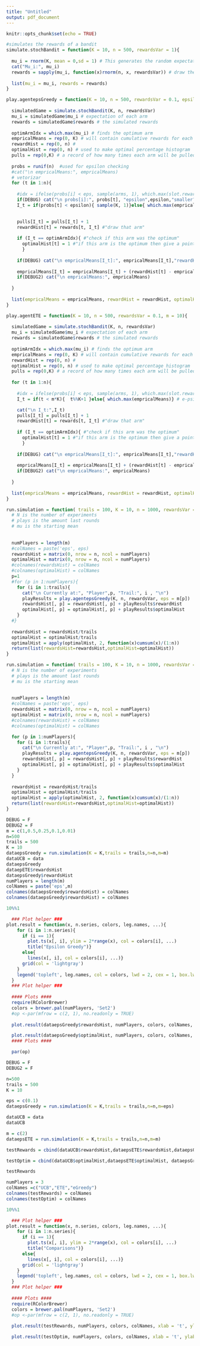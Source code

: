 ```yaml
---
title: "Untitled"
output: pdf_document
---
```


```r
knitr::opts_chunk$set(echo = TRUE)
```


```r
#simulates the rewards of a bandit
simulate.stochBandit = function(K = 10, n = 500, rewardsVar = 1){
  
  mu_i = rnorm(K, mean = 0,sd = 1) # This generates the random expectations of each arm. 
  cat("Mu_i:", mu_i)
  rewards = sapply(mu_i, function(x)rnorm(n, x, rewardsVar)) # draw the rewards based on the emeans
  
  list(mu_i = mu_i, rewards = rewards)
}
```

```r


play.agentepsGreedy = function(K = 10, n = 500, rewardsVar = 0.1, epsilon = 0.1){
  
  simulatedGame = simulate.stochBandit(K, n, rewardsVar)
  mu_i = simulatedGame$mu_i # expectation of each arm
  rewards = simulatedGame$rewards # the simulated rewards
  
  optimArmIdx = which.max(mu_i) # finds the optimum arm
  empricalMeans = rep(0, K) # will contain cumulative rewards for each arm
  rewardHist = rep(0, n) #
  optimalHist = rep(0, n) # used to make optimal percentage histogram
  pulls = rep(0,K) # a record of how many times each arm will be pulled
  
  probs = runif(n)  #used for epsilon checking
  #cat("\n empricalMeans:", empricalMeans) 
  # vetorizar
  for (t in 1:n){
     
    #idx = ifelse(probs[i] < eps, sample(arms, 1), which.max(slot.rewards))
    if(DEBUG) cat("\n probs[i]:", probs[t], "epsilon",epsilon,"smaller?", probs[t] < epsilon )
    I_t = if(probs[t] < epsilon){ sample(K, 1)}else{ which.max(empricalMeans)} # e-psilon greedy pick random or the max I_t is the selected arm

    
    pulls[I_t] = pulls[I_t] + 1
    rewardHist[t] = rewards[t, I_t] #"draw that arm"
    
    if (I_t == optimArmIdx){ #"check if this arm was the optimum"
      optimalHist[t] = 1 #"if this arm is the optimum then give a point to the optimal histogram"
      }
    
    if(DEBUG) cat("\n empricalMeans[I_t]:", empricalMeans[I_t],"rewardHist[i]",rewardHist[t],"pulls[I_t]",pulls[I_t])
    
    empricalMeans[I_t] = empricalMeans[I_t] + (rewardHist[t] - empricalMeans[I_t])/(pulls[I_t]) # iteratively storing empirical mean
    if(DEBUG2) cat("\n empricalMeans:", empricalMeans)
    
  }
  
  list(empricalMeans = empricalMeans, rewardHist = rewardHist, optimalHist = optimalHist, pulls = pulls)
}
```


```r

play.agentETE = function(K = 10, n = 500, rewardsVar = 0.1, m = 10){
  
  simulatedGame = simulate.stochBandit(K, n, rewardsVar)
  mu_i = simulatedGame$mu_i # expectation of each arm
  rewards = simulatedGame$rewards # the simulated rewards
  
  optimArmIdx = which.max(mu_i) # finds the optimum arm
  empricalMeans = rep(0, K) # will contain cumulative rewards for each arm
  rewardHist = rep(0, n) #
  optimalHist = rep(0, n) # used to make optimal percentage histogram
  pulls = rep(0,K) # a record of how many times each arm will be pulled
  
  for (t in 1:n){
     
    #idx = ifelse(probs[i] < eps, sample(arms, 1), which.max(slot.rewards))
    I_t = if(t < m*K){  t%%K+1 }else{ which.max(empricalMeans)} # e-psilon greedy pick random or the max I_t is the selected arm

    cat("\n I_t:",I_t)
    pulls[I_t] = pulls[I_t] + 1
    rewardHist[t] = rewards[t, I_t] #"draw that arm"
    
    if (I_t == optimArmIdx){ #"check if this arm was the optimum"
      optimalHist[t] = 1 #"if this arm is the optimum then give a point to the optimal histogram"
      }
    
    if(DEBUG) cat("\n empricalMeans[I_t]:", empricalMeans[I_t],"rewardHist[i]",rewardHist[t],"pulls[I_t]",pulls[I_t])
    
    empricalMeans[I_t] = empricalMeans[I_t] + (rewardHist[t] - empricalMeans[I_t])/(pulls[I_t]) # iteratively storing empirical mean
    if(DEBUG2) cat("\n empricalMeans:", empricalMeans)
    
  }
  
  list(empricalMeans = empricalMeans, rewardHist = rewardHist, optimalHist = optimalHist, pulls = pulls)
}

```

```r
run.simulation = function( trails = 100, K = 10, n = 1000, rewardsVar = 0.1, m = c(0.0, 0.01, 0.1)){
  # N is the number of experiments
  # plays is the amount last rounds 
  # mu is the starting mean
  
  
  numPlayers = length(m)
  #colNames = paste('eps', eps)
  rewardsHist = matrix(0, nrow = n, ncol = numPlayers)
  optimalHist = matrix(0, nrow = n, ncol = numPlayers)
  #colnames(rewardsHist) = colNames
  #colnames(optimalHist) = colNames
  p=1
  #for (p in 1:numPlayers){
    for (i in 1:trails){
      cat("\n Currently at:", "Player",p, "Trail:", i , "\n")
      playResults = play.agentepsGreedy(K, n, rewardsVar, eps = m[p])
      rewardsHist[, p] = rewardsHist[, p] + playResults$rewardHist
      optimalHist[, p] = optimalHist[, p] + playResults$optimalHist
    } 
  #}
  
  rewardsHist = rewardsHist/trails
  optimalHist = optimalHist/trails
  optimalHist = apply(optimalHist, 2, function(x)cumsum(x)/(1:n))
  return(list(rewardsHist=rewardsHist,optimalHist=optimalHist))
}

run.simulation = function( trails = 100, K = 10, n = 1000, rewardsVar = 0.1, m = c(0.0, 0.01, 0.1)){
  # N is the number of experiments
  # plays is the amount last rounds 
  # mu is the starting mean
  
  
  numPlayers = length(m)
  #colNames = paste('eps', eps)
  rewardsHist = matrix(0, nrow = n, ncol = numPlayers)
  optimalHist = matrix(0, nrow = n, ncol = numPlayers)
  #colnames(rewardsHist) = colNames
  #colnames(optimalHist) = colNames

  for (p in 1:numPlayers){
    for (i in 1:trails){
      cat("\n Currently at:", "Player",p, "Trail:", i , "\n")
      playResults = play.agentepsGreedy(K, n, rewardsVar, eps = m[p])
      rewardsHist[, p] = rewardsHist[, p] + playResults$rewardHist
      optimalHist[, p] = optimalHist[, p] + playResults$optimalHist
    } 
  }
  
  rewardsHist = rewardsHist/trails
  optimalHist = optimalHist/trails
  optimalHist = apply(optimalHist, 2, function(x)cumsum(x)/(1:n))
  return(list(rewardsHist=rewardsHist,optimalHist=optimalHist))
}

```

```r
DEBUG = F
DEBUG2 = F
m = c(1,0.5,0.25,0.1,0.01)
n=500
trails = 500
K = 10
dataepsGreedy = run.simulation(K = K,trails = trails,n=n,m=m)
dataUCB = data
dataepsGreedy
dataepETE$rewardsHist
dataepsGreedy$rewardsHist
numPlayers = length(m)
colNames = paste('eps',m)
colnames(dataepsGreedy$rewardsHist) = colNames
colnames(dataepsGreedy$rewardsHist) = colNames

10%%1

  ### Plot helper ###
plot.result = function(x, n.series, colors, leg.names, ...){
    for (i in 1:n.series){
      if (i == 1){
        plot.ts(x[, i], ylim = 2*range(x), col = colors[i], ...)
        title("Epsilon Greedy")}
      else{
        lines(x[, i], col = colors[i], ...)}
      grid(col = 'lightgray')
    }
    legend('topleft', leg.names, col = colors, lwd = 2, cex = 1, box.lwd = NA)
  }
  ### Plot helper ###
  
  #### Plots ####
  require(RColorBrewer)
  colors = brewer.pal(numPlayers, 'Set2')
  #op <-par(mfrow = c(2, 1), no.readonly = TRUE)
  
  plot.result(dataepsGreedy$rewardsHist, numPlayers, colors, colNames, xlab = 't', ylab = 'Average reward', lwd = 2)

  plot.result(dataepsGreedy$optimalHist, numPlayers, colors, colNames, xlab = 't', ylab = '% Optimal move', lwd = 2)
  #### Plots ####

  par(op)

```


```r
DEBUG = F
DEBUG2 = F

n=500
trails = 500
K = 10

eps = c(0.1)
dataepsGreedy = run.simulation(K = K,trails = trails,n=n,m=eps)

dataUCB = data
dataUCB

m = c(2)
dataepsETE = run.simulation(K = K,trails = trails,n=n,m=m)

testRewards = cbind(dataUCB$rewardsHist,dataepsETE$rewardsHist,dataepsGreedy$rewardsHist)

testOptim = cbind(dataUCB$optimalHist,dataepsETE$optimalHist, dataepsGreedy$optimalHist)

testRewards

numPlayers = 3
colNames =c("UCB","ETE","eGreedy")
colnames(testRewards) = colNames
colnames(testOptim) = colNames

10%%1

  ### Plot helper ###
plot.result = function(x, n.series, colors, leg.names, ...){
    for (i in 1:n.series){
      if (i == 1){
        plot.ts(x[, i], ylim = 2*range(x), col = colors[i], ...)
        title("Comparisons")}
      else{
        lines(x[, i], col = colors[i], ...)}
      grid(col = 'lightgray')
    }
    legend('topleft', leg.names, col = colors, lwd = 2, cex = 1, box.lwd = NA)
  }
  ### Plot helper ###
  
  #### Plots ####
  require(RColorBrewer)
  colors = brewer.pal(numPlayers, 'Set2')
  #op <-par(mfrow = c(2, 1), no.readonly = TRUE)
  
  plot.result(testRewards, numPlayers, colors, colNames, xlab = 't', ylab = 'Average reward', lwd = 2)

  plot.result(testOptim, numPlayers, colors, colNames, xlab = 't', ylab = '% Optimal move', lwd = 2)

```
